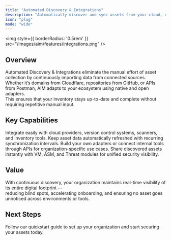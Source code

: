 ```yaml
---
title: "Automated Discovery & Integrations"
description: "Automatically discover and sync assets from your cloud, code, and infrastructure sources through seamless integrations."
icon: "plug"
mode: "wide"
---
```


<img
  style={{ borderRadius: '0.5rem' }}
  src="/images/aim/features/integrations.png"
/>

## Overview

Automated Discovery & Integrations eliminate the manual effort of asset collection by continuously importing data from connected sources.  
Whether it’s domains from Cloudflare, repositories from GitHub, or APIs from Postman, AIM adapts to your ecosystem using native and open adapters.  
This ensures that your inventory stays up-to-date and complete without requiring repetitive manual input.

## Key Capabilities

<Columns cols={2}>
  <Card title="Plug-and-Play Adapters" icon="cable">
    Integrate easily with cloud providers, version control systems, scanners, and inventory tools.
  </Card>
  <Card title="Scheduled Sync" icon="clock">
    Keep asset data automatically refreshed with recurring synchronization intervals.
  </Card>
  <Card title="Custom Integrations" icon="code">
    Build your own adapters or connect internal tools through APIs for organization-specific use cases.
  </Card>
  <Card title="Cross-Module Awareness" icon="merge">
    Share discovered assets instantly with VM, ASM, and Threat modules for unified security visibility.
  </Card>
</Columns>

## Value

With continuous discovery, your organization maintains real-time visibility of its entire digital footprint —  
reducing blind spots, accelerating onboarding, and ensuring no asset goes unnoticed across environments or tools.

## Next Steps

<Card title="Explore Live Demo Now" icon="arrow-right" href="https://suite.snapsec.co/demo">
  Follow our quickstart guide to set up your organization and start securing your assets today.
</Card>
